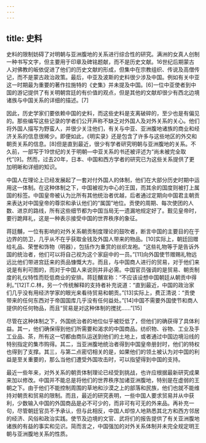 ```yaml
---
---
---
```

title: 史料
---



史料的限制妨碍了对明朝与亚洲腹地的关系进行综合性的研究。满洲的女真人创制一种书写文字，但主要用于印章及碑铭题献，而不是历史文献。16世纪后期蒙古人对佛教的皈依促进了他们的历史文献的形成，但集中在宗教组织、传说及高僧传记，而不是蒙古政治政策。最后，中亚及波斯的史料很少涉及中国。例如有关中亚这一时期最为重要的著作拉施特的《史集》并未提及中国。[6]一位中亚使者到中国的游记提供了有关明朝宫廷的有价值的观点，但是其他的文献却很少有西北边境诸族与中国关系的详细的描述。[7]

因此，历史学家们要依赖中国的史料，而这些史料是支离破碎的，至少也是有偏见的。那些编写这些记录的学者们公开声称不缺乏对外国人及对外关系的关心。他们将外国人描写为野蛮人，并很少关注他们，有关与中亚、亚洲腹地诸族的商业和经济关系的信息很稀少。即便如此，《明实录》还是包含了许多与这些地区的外交和朝贡关系的信息。[8]但是直到最近，很少有学者研究明朝与亚洲腹地的关系。不久前，一部写于19世纪的关于明朝—中亚关系的书还被评述为“尚未被完全取代”[9]。然而，过去20年，日本、中国和西方学者的研究已为这些关系提供了更加明晰和详细的知识。

中国人在理论上已经发展起了一套对付外国人的体制，他们在大部分历史时期中运用这一体制。在这种体制之下，中国被视为中心的王国，而其余的国度则被打上属国的标签。中国皇帝被认为比所有其他统治者优越，后者通过定期向中国君主朝贡来表达对中国皇帝的尊崇和承认他们的“属国”地位。贡使的周期、每次使团的人数、进京的路线，所有这些细节都为中国当局无一遗漏地规定好了。觐见皇帝时，要行跪拜礼，这是一种表示接受中国的世界秩序的象征。

蒋廷黼，一位有影响的对外关系朝贡制度理论的鼓吹者，断言中国的主要目的在于边界的防卫，几乎从不在乎获取金钱及外国人带来的物品。[10]实际上，朝廷回赠给礼品、荣誉和饰物（明器），包括作为重赏的丝织龙袍。“这些礼物等于是告诉外国的统治者，他们可以将自己视为这个家庭中的一员。”[11]向外国使节赠赐礼物远远比他们带进宫廷来的贡品慷慨大方。而且，与中国商人进行的贸易，对于他们来说是有利可图的，而对于中国人来说则并非必需。中国官员强调的是贸易、朝贡制度的礼仪特性而贬低商业的安排。蒋廷黼宣称：“不应该设想中国朝廷从朝贡中得利。”[12]T.C.林，另一个传统解释的支持者补充说道：“直到最近，中国的政治家们几乎没有用经济学家的眼光来看待贸易和朝贡。”[13]实际上，费正清说：“贡使带来的任何东西对于帝国国库几乎没有任何益处。”[14]中国不需要外国使节和商人提供的任何物品，而且“贸易是对这种体制的搅扰……”[15]

尽管在这种体制之下，外国统治者的地位似乎被贬低了，但他们的确获得了具体利益。其一，他们确保得到他们所需要和渴求的中国商品。纺织物、谷物、工业及手工业品、茶，所有这一切都由商队运送到他们的土地上，或者通过中国边境沿线的特别指定的集市购得。其二，当亚洲腹地统治者得到中国皇帝册封时，他们的特权也得到了支撑。其三，与第二点密切相关的是，如果他们的领土被认为对中国的利益是至关重要的，那么当他们遭受外国攻击时，可以指望得到中国的支持。

最近一些年来，对外关系的朝贡体制理论已经受到挑战，也许应根据最新研究成果来加以修改。中国并不能总是将他们的世界秩序加诸亚洲腹地，特别是在虚弱的王朝之下。由于他们不能控制周围的草地和沙漠之上的部落和民族，他们也就不能维持对朝贡和贸易的限制。而且，最近的研究表明，一些中国人要求贸易并从中获利，少数输入中国的外国商品是必不可少的，而非可有可无的外来品。再补充一句，尽管朝廷官员不予承认，但与此相反，中国人却惊人地熟悉其北方和西方邻居的经济、风俗和政治实践。使节及边境的文官、武将们的报告提供了有关亚洲腹地诸族的有益的事实和见识。简而言之，中国强加的对外关系体制并未完全规定明王朝与亚洲腹地关系的性质。